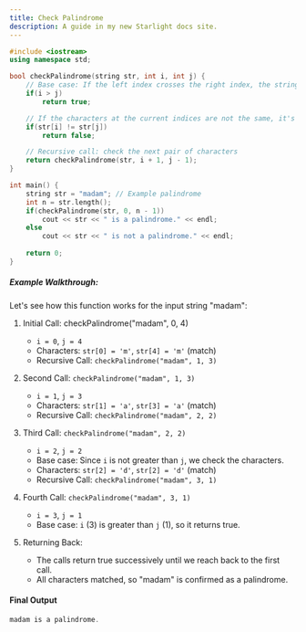 ```yaml
---
title: Check Palindrome
description: A guide in my new Starlight docs site.
---
```


```c++
#include <iostream>
using namespace std;

bool checkPalindrome(string str, int i, int j) {
    // Base case: If the left index crosses the right index, the string is a palindrome
    if(i > j)
        return true;

    // If the characters at the current indices are not the same, it's not a palindrome
    if(str[i] != str[j])
        return false;

    // Recursive call: check the next pair of characters
    return checkPalindrome(str, i + 1, j - 1);
}

int main() {
    string str = "madam"; // Example palindrome
    int n = str.length();
    if(checkPalindrome(str, 0, n - 1))
        cout << str << " is a palindrome." << endl;
    else
        cout << str << " is not a palindrome." << endl;
    
    return 0;
}
```

##### Example Walkthrough:
Let's see how this function works for the input string "madam":

1. Initial Call: checkPalindrome("madam", 0, 4)

    - `i = 0`, `j = 4`
    - Characters: `str[0] = 'm'`, `str[4] = 'm'` (match)
    - Recursive Call: `checkPalindrome("madam", 1, 3)`
2. Second Call: `checkPalindrome("madam", 1, 3)`
    - `i = 1`, `j = 3`
    - Characters: `str[1] = 'a'`, `str[3] = 'a'` (match)
    - Recursive Call: `checkPalindrome("madam", 2, 2)`
3. Third Call: `checkPalindrome("madam", 2, 2)`

    - `i = 2`, `j = 2`
    - Base case: Since `i` is not greater than `j`, we check the characters.
    - Characters: `str[2] = 'd'`, `str[2] = 'd'` (match)
    - Recursive Call: `checkPalindrome("madam", 3, 1)`
4. Fourth Call: `checkPalindrome("madam", 3, 1)`

    - `i = 3`, `j = 1`
    - Base case: `i` (3) is greater than `j` (1), so it returns true.
5. Returning Back:
    - The calls return true successively until we reach back to the first call.
    - All characters matched, so "madam" is confirmed as a palindrome.

#### Final Output
```c++
madam is a palindrome.
```